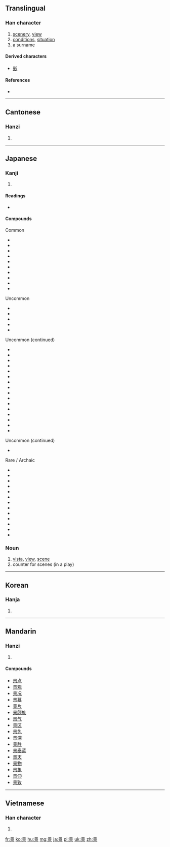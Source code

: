 ==Translingual==

===Han character===
{{Han char|rn=72|rad=日|as=08|sn=12|four=6090<sub>6</sub>|canj=日卜口火 (AYRF)|ids=⿱[[日]][[京]]}}

# [[scenery]], [[view]]
# [[conditions]], [[situation]]
# a surname

====Derived characters====
* [[影]]

====References====
* {{Han ref|kx=0496.300|dkj=13983|dj=0862.130|hdz=21520.030|uh=666F|ud=26223|bh=B4BA|bd=46266}}

----

==Cantonese==

===Hanzi===
{{yue-hanzi|jyut=|y=ging2}}

# {{defn|lang=yue|sort=日08}}

----

==Japanese==

===Kanji===
{{ja-kanji|grade=4|rs=日08}}

# {{defn|lang=ja|sort=日08}}

====Readings====
* {{ja-readings|goon=[[きょう]] (kyō) {{non-joyo-reading}}|kanon=[[えい]] (ei) {{non-joyo-reading}}, [[けい]] (kei)|kun=[[けしき]] (keshiki), [[かげ]] (kage)}}

====Compounds====
{{der-top3|Compounds for 景}}
Common
* {{term|lang=ja|景品|tr=keihin}}
* {{term|lang=ja|景観|tr=keikan}}
* {{term|lang=ja|景気|tr=keiki}}
* {{term|lang=ja|景色|tr=keshiki}}
* {{term|lang=ja|景勝|tr=keishō}}
* {{term|lang=ja|風景|tr=fūkei}}
* {{term|lang=ja|背景|tr=haikei}}
* {{term|lang=ja|情景|tr=jōkei}}
* {{term|lang=ja|光景|tr=kōkei}}
* {{term|lang=ja|夜景|tr=yakei}}

Uncommon
* {{term|lang=ja|景物|tr=keibutsu}}
* {{term|lang=ja|景況|tr=keikyō}}
* {{term|lang=ja|美景|tr=bikei}}
* {{term|lang=ja|盆景|tr=bonkei}}
* {{term|lang=ja|遠景|tr=enkei}}

{{der-mid3}}
Uncommon (continued)
* {{term|lang=ja|八景|tr=hakkei}}
* {{term|lang=ja|百景|tr=hyakkei}}
* {{term|lang=ja|実景|tr=jikkei}}
* {{term|lang=ja|叙景|tr=jokei}}
* {{term|lang=ja|海景|tr=kaikei}}
* {{term|lang=ja|近景|tr=kinkei}}
* {{term|lang=ja|後景|tr=kōkei}}
* {{term|lang=ja|三景|tr=sankei}}
* {{term|lang=ja|借景|tr=shakkei}}
* {{term|lang=ja|小景|tr=shōkei}}
* {{term|lang=ja|点景|tr=tenkei}}
* {{term|lang=ja|添景|tr=tenkei}}
* {{term|lang=ja|夕景|tr=yūkei}}
* {{term|lang=ja|絶景|tr=zekkei}}
* {{term|lang=ja|前景|tr=zenkei}}
* {{term|lang=ja|全景|tr=zenkei}}

{{der-mid3}}
Uncommon (continued)
* {{term|lang=ja|天下の景|tr=tenka no kei}}

Rare / Archaic
* {{term|lang=ja|景仰|tr=keikō/keigyō}}
* {{term|lang=ja|景教|tr=keikyō}}
* {{term|lang=ja|景趣|tr=keishu}}
* {{term|lang=ja|景雲|tr=keiun}}
* {{term|lang=ja|晩景|tr=bankei}}
* {{term|lang=ja|中景|tr=chūkei}}
* {{term|lang=ja|佳景|tr=kakei}}
* {{term|lang=ja|雪景|tr=sekkei}}
* {{term|lang=ja|勝景|tr=shōkei}}
* {{term|lang=ja|庭景|tr=teikei}}
* {{term|lang=ja|雲景|tr=unkei}}
* {{term|lang=ja|幽景|tr=yūkei}}
* {{term|lang=ja|淑景舎|tr=shigeisa/shigeisha}}
{{der-bottom}}

===Noun===
{{ja-noun|けい}}

# [[vista]], [[view]], [[scene]]
# counter for scenes (in a play)

----

==Korean==

===Hanja===
{{ko-hanja|hangeul=[[경]], [[영]]|eumhun=|rv=gyeong, yeong|mr=kyŏng, yŏng|y=kyeng, yeng}}

# {{defn|lang=ko|sort=日08}}

----

==Mandarin==

===Hanzi===
{{cmn-hanzi|pin=[[jǐng]] ([[jing3]])|wg=ching<sup>3</sup>}}

# {{defn|lang=cmn|sort=日08}}

====Compounds====
* [[景点]]
* [[景观]]
* [[景况]]
* [[景慕]]
* [[景片]]
* [[景颇族]]
* [[景气]]
* [[景区]]
* [[景色]]
* [[景深]]
* [[景胜]]
* [[景泰蓝]]
* [[景天]]
* [[景物]]
* [[景象]]
* [[景仰]]
* [[景致]]

----

==Vietnamese==

===Han character===
{{vi-hantu|[[cảnh]], [[khảnh]], [[kiểng]], [[ngoảnh]], [[kẻng]], [[ngảnh]]|rs=日08}}

# {{defn|lang=vi|sort=日08}}

[[fr:景]]
[[ko:景]]
[[hu:景]]
[[mg:景]]
[[ja:景]]
[[pl:景]]
[[uk:景]]
[[zh:景]]